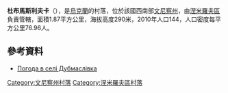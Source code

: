 {{coord|49|1|37|N|28|46|23|E|scale:30000|display=title}}

'''杜布馬斯利夫卡'''（{{lang-uk|Дубмаслівка}}），是[[烏克蘭|烏克蘭]]的村落，位於該國西南部[[文尼察州|文尼察州]]，由[[涅米羅夫區|涅米羅夫區]]負責管轄，面積1.87平方公里，海拔高度290米，2010年人口144，人口密度每平方公里76.96人。

==參考資料==
* [http://weather.in.ua/ua/vinnickaja/7403 Погода в селі Дубмаслівка] {{Wayback|url=http://weather.in.ua/ua/vinnickaja/7403 |date=20160305203340 }}

[[Category:文尼察州村落|Category:文尼察州村落]]
[[Category:涅米羅夫區村落|Category:涅米羅夫區村落]]


{{Vinnytsia-geo-stub}}